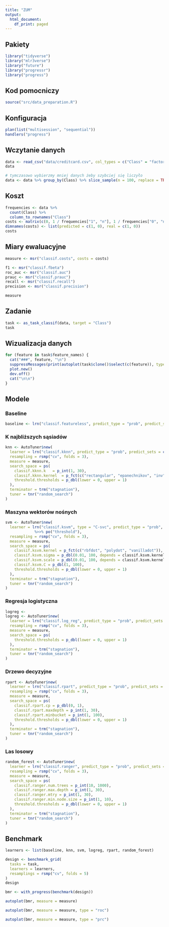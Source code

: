 ```yaml
---
title: "ZUM"
output:
  html_document:
    df_print: paged
---
```


## Pakiety

```r
library("tidyverse")
library("mlr3verse")
library("future")
library("progressr")
library("progress")
```

## Kod pomocniczy

```r
source("src/data_preparation.R")
```

## Konfiguracja

```r
plan(list("multisession", "sequential"))
handlers("progress")
```


## Wczytanie danych

```r
data <- read_csv("data/creditcard.csv", col_types = c("Class" = "factor"))
data
```

```r
# tymczasowo wybierzmy mniej danych żeby szybciej się liczyło
data <- data %>% group_by(Class) %>% slice_sample(n = 100, replace = TRUE) %>% ungroup()
```


## Koszt

```r
frequencies <- data %>%
  count(Class) %>%
  column_to_rownames("Class")
costs <- matrix(c(0, 1 / frequencies["1", "n"], 1 / frequencies["0", "n"], 0), nrow = 2)
dimnames(costs) <- list(predicted = c(1, 0), real = c(1, 0))
costs
```

## Miary ewaluacyjne

```r
measure <- msr("classif.costs", costs = costs)

f1 <- msr("classif.fbeta")
roc_auc <- msr("classif.auc")
prauc <- msr("classif.prauc")
recall <- msr("classif.recall")
precision <- msr("classif.precision")

measure
```

## Zadanie

```r
task <- as_task_classif(data, target = "Class")
task
```
## Wizualizacja danych {.tabset}

```r
for (feature in task$feature_names) {
  cat("###", feature, "\n")
  suppressMessages(print(autoplot(task$clone()$select(c(feature)), type = "pairs")))
  plot.new()
  dev.off()
  cat("\n\n")
}
```

## Modele

### Baseline

```r
baseline <- lrn("classif.featureless", predict_type = "prob", predict_sets = c("train", "test"))
```


### K najbliższych sąsiadów

```r
knn <- AutoTuner$new(
  learner = lrn("classif.kknn", predict_type = "prob", predict_sets = c("train", "test")) %>>% po("threshold"),
  resampling = rsmp("cv", folds = 3),
  measure = measure,
  search_space = ps(
    classif.kknn.k	 = p_int(1, 30),
    classif.kknn.kernel	 = p_fct(c("rectangular", "epanechnikov", "inv", "gaussian")),
    threshold.thresholds = p_dbl(lower = 0, upper = 1)
  ),
  terminator = trm("stagnation"),
  tuner = tnr("random_search")
)
```

### Maszyna wektorów nośnych

```r
svm <- AutoTuner$new(
  learner = lrn("classif.ksvm", type = "C-svc", predict_type = "prob", predict_sets = c("train", "test")) 
             %>>% po("threshold"),
  resampling = rsmp("cv", folds = 3),
  measure = measure,
  search_space = ps(
    classif.ksvm.kernel = p_fct(c("rbfdot", "polydot", "vanilladot")),
    classif.ksvm.sigma = p_dbl(0.01, 100, depends = classif.ksvm.kernel %in% c("rbfdot")),
    classif.ksvm.scale = p_dbl(0.01, 100, depends = classif.ksvm.kernel %in% c("polydot")),
    classif.ksvm.C = p_dbl(1, 100),
    threshold.thresholds = p_dbl(lower = 0, upper = 1)
  ),
  terminator = trm("stagnation"),
  tuner = tnr("random_search")
)
```

### Regresja logistyczna

```r
logreg <- 
logreg <- AutoTuner$new(
  learner = lrn("classif.log_reg", predict_type = "prob", predict_sets = c("train", "test")) %>>% po("threshold"),
  resampling = rsmp("cv", folds = 3),
  measure = measure,
  search_space = ps(
    threshold.thresholds = p_dbl(lower = 0, upper = 1)
  ),
  terminator = trm("stagnation"),
  tuner = tnr("random_search")
)
```

### Drzewo decyzyjne

```r
rpart <- AutoTuner$new(
  learner = lrn("classif.rpart", predict_type = "prob", predict_sets = c("train", "test")) %>>% po("threshold"),
  resampling = rsmp("cv", folds = 3),
  measure = measure,
  search_space = ps(
    classif.rpart.cp = p_dbl(0, 1),
    classif.rpart.maxdepth = p_int(1, 30),
    classif.rpart.minbucket = p_int(1, 100),
    threshold.thresholds = p_dbl(lower = 0, upper = 1)
  ),
  terminator = trm("stagnation"),
  tuner = tnr("random_search")
)
```

### Las losowy

```r
random_forest <- AutoTuner$new(
  learner = lrn("classif.ranger", predict_type = "prob", predict_sets = c("train", "test")) %>>% po("threshold"),
  resampling = rsmp("cv", folds = 3),
  measure = measure,
  search_space = ps(
    classif.ranger.num.trees = p_int(10, 1000),
    classif.ranger.max.depth = p_int(1, 30),
    classif.ranger.mtry = p_int(1, 30),
    classif.ranger.min.node.size = p_int(1, 10),
    threshold.thresholds = p_dbl(lower = 0, upper = 1)
  ),
  terminator = trm("stagnation"),
  tuner = tnr("random_search")
)
```

## Benchmark

```r
learners <- list(baseline, knn, svm, logreg, rpart, random_forest)
```

```r
design <- benchmark_grid(
  tasks = task,
  learners = learners,
  resamplings = rsmp("cv", folds = 5)
)
design
```

```r
bmr <- with_progress(benchmark(design))
```

```r
autoplot(bmr, measure = measure)
```

```r
autoplot(bmr, measure = measure, type = "roc")
```

```r
autoplot(bmr, measure = measure, type = "prc")
```